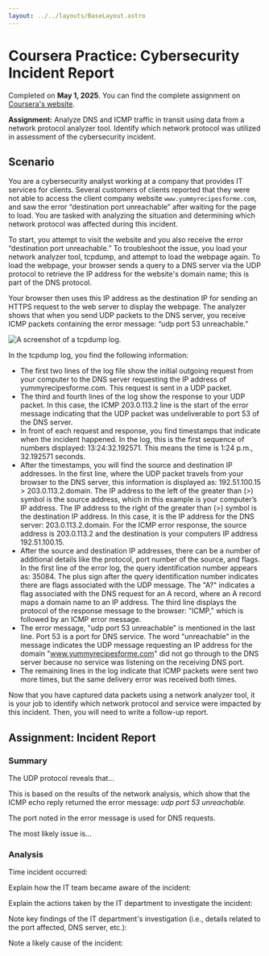 ```yaml
---
layout: ../../layouts/BaseLayout.astro
---
```




# Coursera Practice: Cybersecurity Incident Report

Completed on **May 1, 2025**. You can find the complete assignment on [Coursera's website](https://www.coursera.org/learn/networks-and-network-security/assignment-submission/oKdjU/activity-analyze-network-layer-communication/).

**Assignment:** Analyze DNS and ICMP traffic in transit using data from a network protocol analyzer tool. Identify which network protocol was utilized in assessment of the cybersecurity incident.

## Scenario

You are a cybersecurity analyst working at a company that provides IT services for clients. Several customers of clients reported that they were not able to access the client company website `www.yummyrecipesforme.com`, and saw the error “destination port unreachable” after waiting for the page to load. You are tasked with analyzing the situation and determining which network protocol was affected during this incident.

To start, you attempt to visit the website and you also receive the error “destination port unreachable.” To troubleshoot the issue, you load your network analyzer tool, tcpdump, and attempt to load the webpage again. To load the webpage, your browser sends a query to a DNS server via the UDP protocol to retrieve the IP address for the website's domain name; this is part of the DNS protocol.

Your browser then uses this IP address as the destination IP for sending an HTTPS request to the web server to display the webpage. The analyzer shows that when you send UDP packets to the DNS server, you receive ICMP packets containing the error message: “udp port 53 unreachable.”

<Image
  src={tcpdump}
  sizes="(min-width: 860px) 768px, 92.59vw"
  alt="A screenshot of a tcpdump log."
/>

In the tcpdump log, you find the following information:

- The first two lines of the log file show the initial outgoing request from your computer to the DNS server requesting the IP address of yummyrecipesforme.com. This request is sent in a UDP packet.
- The third and fourth lines of the log show the response to your UDP packet. In this case, the ICMP 203.0.113.2 line is the start of the error message indicating that the UDP packet was undeliverable to port 53 of the DNS server.
- In front of each request and response, you find timestamps that indicate when the incident happened. In the log, this is the first sequence of numbers displayed: 13:24:32.192571. This means the time is 1:24 p.m., 32.192571 seconds.
- After the timestamps, you will find the source and destination IP addresses. In the first line, where the UDP packet travels from your browser to the DNS server, this information is displayed as: 192.51.100.15 > 203.0.113.2.domain. The IP address to the left of the greater than (>) symbol is the source address, which in this example is your computer’s IP address. The IP address to the right of the greater than (>) symbol is the destination IP address. In this case, it is the IP address for the DNS server: 203.0.113.2.domain. For the ICMP error response, the source address is 203.0.113.2 and the destination is your computers IP address 192.51.100.15.
- After the source and destination IP addresses, there can be a number of additional details like the protocol, port number of the source, and flags. In the first line of the error log, the query identification number appears as: 35084. The plus sign after the query identification number indicates there are flags associated with the UDP message. The "A?" indicates a flag associated with the DNS request for an A record, where an A record maps a domain name to an IP address. The third line displays the protocol of the response message to the browser: "ICMP," which is followed by an ICMP error message.
- The error message, "udp port 53 unreachable" is mentioned in the last line. Port 53 is a port for DNS service. The word "unreachable" in the message indicates the UDP message requesting an IP address for the domain "www.yummyrecipesforme.com" did not go through to the DNS server because no service was listening on the receiving DNS port.
- The remaining lines in the log indicate that ICMP packets were sent two more times, but the same delivery error was received both times.

Now that you have captured data packets using a network analyzer tool, it is your job to identify which network protocol and service were impacted by this incident. Then, you will need to write a follow-up report.

## Assignment: Incident Report

### Summary

The UDP protocol reveals that...

This is based on the results of the network analysis, which show that the ICMP echo reply returned the error message: *udp port 53 unreachable.*

The port noted in the error message is used for DNS requests.

The most likely issue is...

### Analysis

Time incident occurred:

Explain how the IT team became aware of the incident:

Explain the actions taken by the IT department to investigate the incident:

Note key findings of the IT department's investigation (i.e., details related to the port affected, DNS server, etc.): 

Note a likely cause of the incident:
